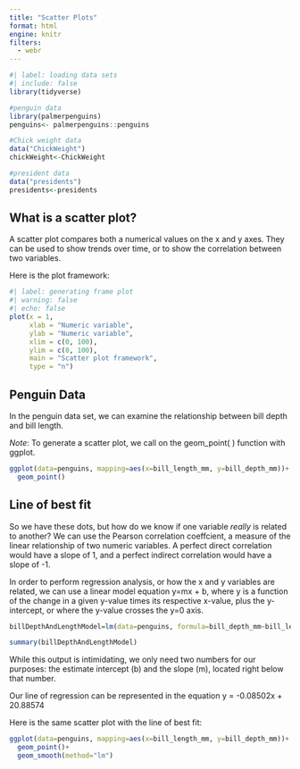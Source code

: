 ```yaml
---
title: "Scatter Plots"
format: html
engine: knitr
filters:
  - webr
---
```


```r
#| label: loading data sets
#| include: false 
library(tidyverse)

#penguin data
library(palmerpenguins)
penguins<- palmerpenguins::penguins

#Chick weight data
data("ChickWeight")
chickWeight<-ChickWeight

#president data
data("presidents")
presidents<-presidents
```

## What is a scatter plot?

A scatter plot compares both a numerical values on the x and y axes. They can be used to show trends over time, or to show the correlation between two variables.

Here is the plot framework:

```r
#| label: generating frame plot
#| warning: false
#| echo: false
plot(x = 1,                 
     xlab = "Numeric variable", 
     ylab = "Numeric variable",
     xlim = c(0, 100), 
     ylim = c(0, 100),
     main = "Scatter plot framework",
     type = "n")
```

## Penguin Data

In the penguin data set, we can examine the relationship between bill depth and bill length.

*Note*: To generate a scatter plot, we call on the geom_point( ) function with ggplot.

```r
ggplot(data=penguins, mapping=aes(x=bill_length_mm, y=bill_depth_mm))+
  geom_point()
```

## Line of best fit

So we have these dots, but how do we know if one variable *really* is related to another? We can use the Pearson correlation coeffcient, a measure of the linear relationship of two numeric variables. A perfect direct correlation would have a slope of 1, and a perfect indirect correlation would have a slope of -1.

In order to perform regression analysis, or how the x and y variables are related, we can use a linear model equation y=mx + b, where y is a function of the change in a given y-value times its respective x-value, plus the y-intercept, or where the y-value crosses the y=0 axis.

```r
billDepthAndLengthModel=lm(data=penguins, formula=bill_depth_mm~bill_length_mm)

summary(billDepthAndLengthModel)
```

While this output is intimidating, we only need two numbers for our purposes: the estimate intercept (b) and the slope (m), located right below that number.

Our line of regression can be represented in the equation y = -0.08502x + 20.88574

Here is the same scatter plot with the line of best fit:

```r
ggplot(data=penguins, mapping=aes(x=bill_length_mm, y=bill_depth_mm))+
  geom_point()+
  geom_smooth(method="lm")
```
